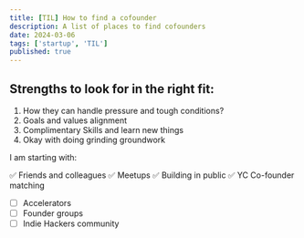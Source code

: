 ```yaml
---
title: [TIL] How to find a cofounder
description: A list of places to find cofounders
date: 2024-03-06
tags: ['startup', 'TIL']
published: true
---
```


## Strengths to look for in the right fit:

1. How they can handle pressure and tough conditions?
2. Goals and values alignment
3. Complimentary Skills and learn new things
4. Okay with doing grinding groundwork

I am starting with:

✅ Friends and colleagues
✅ Meetups
✅ Building in public
✅ YC Co-founder matching

- [ ] Accelerators
- [ ] Founder groups
- [ ] Indie Hackers community
